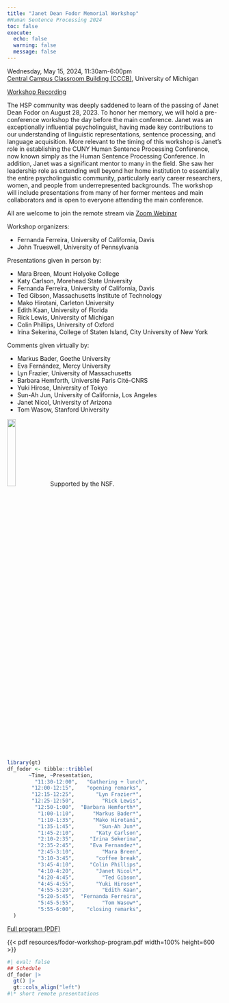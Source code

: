 ```yaml
---
title: "Janet Dean Fodor Memorial Workshop"
#Human Sentence Processing 2024
toc: false
execute: 
  echo: false
  warning: false
  message: false
---
```


Wednesday, May 15, 2024, 11:30am-6:00pm  
[Central Campus Classroom Building
(CCCB)](https://maps.studentlife.umich.edu/building/central-campus-classroom-building), University of Michigan

[Workshop Recording](https://www.mivideo.it.umich.edu/media/t/1_5el0yj25)

The HSP community was deeply saddened to learn of the passing of Janet Dean Fodor on August 28, 2023. To honor her memory, we will hold a pre-conference workshop the day before the main conference. Janet was an exceptionally influential psycholinguist, having made key contributions to our understanding of linguistic representations, sentence processing, and language acquisition. More relevant to the timing of this workshop is Janet’s role in establishing the CUNY Human Sentence Processing Conference, now known simply as the Human Sentence Processing Conference. In addition, Janet was a significant mentor to many in the field. She saw her leadership role as extending well beyond her home institution to essentially the entire psycholinguistic community, particularly early career researchers, women, and people from underrepresented backgrounds. The workshop will include presentations from many of her former mentees and main collaborators and is open to everyone attending the main conference.

All are welcome to join the remote stream via [Zoom Webinar](https://umich.zoom.us/j/94158604186)

Workshop organizers:  

 - Fernanda Ferreira, University of California, Davis 
 - John Trueswell, University of Pennsylvania 

Presentations given in person by:   

 - Mara Breen, Mount Holyoke College 
 - Katy Carlson, Morehead State University 
 - Fernanda Ferreira, University of California, Davis
 - Ted Gibson, Massachusetts Institute of Technology 
 - Mako Hirotani, Carleton University 
 - Edith Kaan, University of Florida 
 - Rick Lewis, University of Michigan 
 - Colin Phillips, University of Oxford  
 - Irina Sekerina, College of Staten Island, City University of New York  

Comments given virtually by: 

 - Markus Bader, Goethe University  
 - Eva Fernández, Mercy University 
 - Lyn Frazier, University of Massachusetts 
 - Barbara Hemforth, Université Paris Cité-CNRS 
 - Yuki Hirose, University of Tokyo 
 - Sun-Ah Jun, University of California, Los Angeles 
 - Janet Nicol, University of Arizona 
 - Tom Wasow, Stanford University 
 	
 	
![](images/sponsors/NSF_logo.jpg){fig-alt="NSF logo" width="20%"}Supported by the NSF.

```r
library(gt)
df_fodor <- tibble::tribble(
       ~Time, ~Presentation,
         "11:30-12:00",   "Gathering + lunch",
        "12:00-12:15",    "opening remarks",
        "12:15-12:25",       "Lyn Frazier*",
        "12:25-12:50",         "Rick Lewis",
         "12:50-1:00",  "Barbara Hemforth*",
          "1:00-1:10",      "Markus Bader*",
          "1:10-1:35",      "Mako Hirotani",
          "1:35-1:45",        "Sun-Ah Jun*",
          "1:45-2:10",       "Katy Carlson",
          "2:10-2:35",     "Irina Sekerina",
          "2:35-2:45",     "Eva Fernandez*",
          "2:45-3:10",         "Mara Breen",
          "3:10-3:45",       "coffee break",
          "3:45-4:10",     "Colin Phillips",
          "4:10-4:20",       "Janet Nicol*",
          "4:20-4:45",         "Ted Gibson",
          "4:45-4:55",       "Yuki Hirose*",
          "4:55-5:20",         "Edith Kaan",
          "5:20-5:45",  "Fernanda Ferreira",
          "5:45-5:55",         "Tom Wasow*",
          "5:55-6:00",    "closing remarks",
  )
```

[Full program (PDF)](resources/fodor-workshop-program.pdf)

{{< pdf resources/fodor-workshop-program.pdf width=100% height=600 >}}


```r
#| eval: false
## Schedule
df_fodor |> 
  gt() |> 
  gt::cols_align("left")
#\* short remote presentations
```

